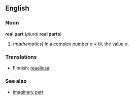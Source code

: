 ==English==
===Noun===
'''real part''' (''plural'' '''real parts''')

#(''mathematics'') In a [[complex number]] ''a + bi'', the value ''a''.

===Translations===

*Finnish: [[reaaliosa]]

===See also===
*[[imaginary part]]